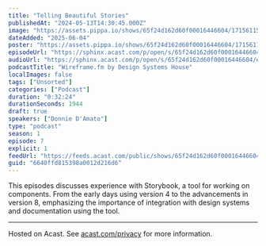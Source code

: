 ```yaml
---
title: "Telling Beautiful Stories"
publishedAt: "2024-05-13T14:30:45.000Z"
image: "https://assets.pippa.io/shows/65f24d162d60f00016446604/1715611543433-79f071cc645e76f2b89e34c7025630fe.jpeg"
dateAdded: "2025-06-04"
poster: "https://assets.pippa.io/shows/65f24d162d60f00016446604/1715611543433-79f071cc645e76f2b89e34c7025630fe.jpeg"
episodeUrl: "https://sphinx.acast.com/p/open/s/65f24d162d60f00016446604/e/6640ffd815398a0012d216d6/media.mp3"
audioUrl: "https://sphinx.acast.com/p/open/s/65f24d162d60f00016446604/e/6640ffd815398a0012d216d6/media.mp3"
podcastTitle: "Wireframe.fm by Design Systems House"
localImages: false
tags: ["Unsorted"]
categories: ["Podcast"]
duration: "0:32:24"
durationSeconds: 1944
draft: true
speakers: ["Donnie D'Amato"]
type: "podcast"
season: 1
episode: 7
explicit: 1
feedUrl: "https://feeds.acast.com/public/shows/65f24d162d60f00016446604"
guid: "6640ffd815398a0012d216d6"
---
```

This episodes discusses experience with Storybook, a tool for working on components. From the early days using version 4 to the advancements in version 8, emphasizing the importance of integration with design systems and documentation using the tool.  

---

Hosted on Acast. See [acast.com/privacy](https://acast.com/privacy) for more information.
